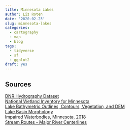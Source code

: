 ```yaml
---
title: Minnesota Lakes
author: Liz Roten
date: '2020-02-23'
slug: minnesota-lakes
categories:
  - cartography
  - map
  - blog
tags:
  - tidyverse
  - sf
  - ggplot2
draft: yes
---
```



## Sources  

[DNR Hydrography Dataset](https://gisdata.mn.gov/dataset/water-dnr-hydrography)  
[National Wetland Inventory for Minnesota](https://gisdata.mn.gov/dataset/water-nat-wetlands-inv-2009-2014)  
[Lake Bathymetric Outlines, Contours, Vegetation, and DEM](https://gisdata.mn.gov/dataset/water-lake-bathymetry)  
[Lake Basin Morphology](https://gisdata.mn.gov/dataset/water-lake-basin-morphology)  
[Impaired Waterbodies, Minnesota, 2018](https://gisdata.mn.gov/dataset/env-impaired-water-2018)  
[Stream Routes - Major River Centerlines](https://gisdata.mn.gov/dataset/water-major-river-centerlines)  